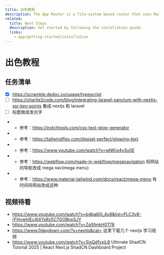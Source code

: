 ```yaml
---
title: 出色教程
description: The App Router is a file-system based router that uses React's latest features such as Server Components, Suspense, Server Functions, and more.
related:
  title: Next Steps
  description: Get started by following the installation guide.
  links:
    - app/getting-started/installation
---
```


# 出色教程

## 任务清单

- [x] https://scramble.dedoc.co/usage/typescript
- [ ] https://charlie2code.com/blog/integrating-laravel-sanctum-with-nextjs-ssr-key-points 集成 nextjs 和 laravel
- [ ] 标题做成发光字
- - 参考：https://notchtools.com/css-text-glow-generator
- - 参考：https://tailwindflex.com/@pixel-perfect/glowing-text
- - 参考：https://www.youtube.com/watch?v=wNKio4ySv0E
- - 参考：https://webflow.com/made-in-webflow/meganavigation 将网站的导航改成 mega nav(mega menu)
- - 参考：https://www.material-tailwind.com/docs/react/mega-menu 有时间将网站改成这种

## 视频待看

- https://www.youtube.com/watch?v=b4ba60j_4o8&list=PLC3y8-rFHvwhIEc4I4YsRz5C7GOBnxSJY
- https://www.youtube.com/watch?v=Zq5fmkH0T78
- https://www.0daydown.com/?s=nextjs&cat= 这里下载几个 nextjs 学习视频
- https://www.youtube.com/watch?v=SjsQdfvxjL8 Ultimate ShadCN Tutorial 2025 | React Next.js ShadCN Dashboard Project
